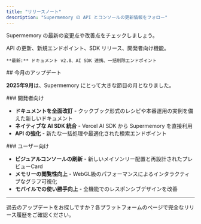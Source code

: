 ```yaml
---
title: "リリースノート"
description: "Supermemory の API とコンソールの更新情報をフォロー"
---
```


Supermemory の最新の変更点や改善点をチェックしましょう。

<CardGroup cols={2}>
  <Card title="Developer Platform" icon="code" href="/ja/changelog/developer-platform">
    API の更新、新規エンドポイント、SDK リリース、開発者向け機能。

    **最新:** ドキュメント v2.0、AI SDK 連携、一括削除エンドポイント
  </Card>
</CardGroup>

<div id="whats-new-this-month">
  ## 今月のアップデート
</div>

**2025年9月**は、Supermemory にとって大きな節目の月となりました。

<div id="for-developers">
  ### 開発者向け
</div>

* **ドキュメントを全面改訂** - クックブック形式のレシピや本番運用の実例を備えた新しいドキュメント
* **ネイティブな AI SDK 統合** - Vercel AI SDK から Supermemory を直接利用
* **API の強化** - 新たな一括処理や最適化された検索エンドポイント

<div id="for-users">
  ### ユーザー向け
</div>

* **ビジュアルコンソールの刷新** - 新しいメイソンリー配置と再設計されたプレビューCard
* **メモリーの閲覧性向上** - WebGL級のパフォーマンスによるインタラクティブなグラフ可視化
* **モバイルでの使い勝手向上** - 全機能でのレスポンシブデザインを改善

***

<Note>
  過去のアップデートをお探しですか？各プラットフォームのページで完全なリリース履歴をご確認ください。
</Note>